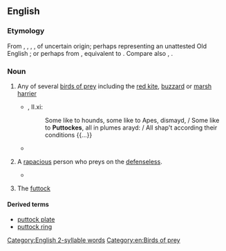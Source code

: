 ==English==

===Etymology===
From {{inh|en|enm|puttock}}, {{m|enm|puttok}}, {{m|enm|potok}}, {{m|enm|puttoc}}, of uncertain origin; perhaps representing an unattested Old English {{m|ang|*putta|t=hawk}} {{suffix|en||ock}}; or perhaps from {{inh|en|ang|*pūthafoc|lit=pout-hawk}}, equivalent to {{compound|en|pout|t1=a kind of fish|hawk|nocat=1}}. Compare also {{m|en|pout||a young bird}}, {{m|en|poult}}.

===Noun===
{{en-noun}}

# {{lb|en|now|UK|_|regional}} Any of several [[bird of prey|birds of prey]] including the [[red kite]], [[buzzard]] or [[marsh harrier]]
#* {{RQ:Spenser Faerie Queene}}, II.xi:
#*: Some like to hounds, some like to Apes, dismayd, / Some like to '''Puttockes''', all in plumes arayd: / All shap't according their conditions {{...}}
#* {{quote-book|year=1873  |title=Appletons' Journal - Issues 224-249|author= |page=724 |ISBN= |passage=Who finds the partridge In the '''puttock's''' nest, But will suspect 'twas he that did the deed? " But then Shakespeare knew the habits of partridges and '''puttocks''' as well as Milton knew his Bible or his Tacitus. }}
# {{lb|en|by extension}} A [[rapacious]] person who preys on the [[defenseless]].
#* {{quote-book|year=2014 |title=The Elizabethan World |author=Susan Doran & ‎Norman Jones  |page=440 |ISBN=1317565797 |passage=Besides that, as though this pillage and pollage were not rapacious enough, they take in and enclose commons, moors, heaths and other common pastures where out the poor commonalty were want to have all their provisions and feeding for their cattle and (which is more) corn for themselves to live upon; all which are now in most places taken from them by those greedy '''puttocks''' to the great impoverishing and utter beggaring of many whole towns }}
# {{lb|en|nautical}} The [[futtock]]

====Derived terms====
* [[puttock plate]]
* [[puttock ring]]

[[Category:English 2-syllable words]]
[[Category:en:Birds of prey]]